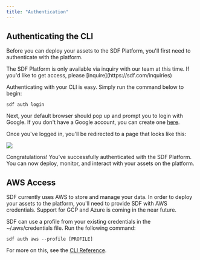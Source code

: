 ```yaml
---
title: "Authentication"
---
```


## Authenticating the CLI

Before you can deploy your assets to the SDF Platform, you'll first need to authenticate with the platform. 

<Note>
The SDF Platform is only available via inquiry with our team at this time. If you'd like to get access, please [inquire](https://sdf.com/inquiries)
</Note>

Authenticating with your CLI is easy. Simply run the command below to begin:

```shell
sdf auth login
```

Next, your default browser should pop up and prompt you to login with Google. If you don't have a Google account, you can create one [here](https://accounts.google.com/signup/v2/webcreateaccount?flowName=GlifWebSignIn&flowEntry=SignUp).

Once you've logged in, you'll be redirected to a page that looks like this:

<img src="https://cdn.sdf.com/img/cli-auth-success.png" />

Congratulations! You've successfully authenticated with the SDF Platform. You can now deploy, monitor, and interact with your assets on the platform.

## AWS Access

SDF currently uses AWS to store and manage your data. In order to deploy your assets to the platform, you'll need to provide SDF with AWS credentials. Support for GCP and Azure is coming in the near future.

SDF can use a profile from your existing credentials in the ~/.aws/credentials file.
Run the following command:

```shell
sdf auth aws --profile [PROFILE]
```

For more on this, see the [CLI Reference](/reference/sdf-cli#sdf-auth-aws).
